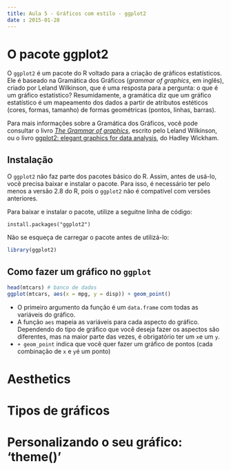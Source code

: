```yaml
---
title: Aula 5 - Gráficos com estilo - ggplot2
date : 2015-01-28
---
```


# O pacote ggplot2

O `ggplot2` é um pacote do R voltado para a criação de gráficos estatísticos. Ele é baseado na Gramática dos Gráficos (*grammar of graphics*, em inglês), criado por Leland Wilkinson, que é uma resposta para a pergunta: o que é um gráfico estatístico? Resumidamente, a gramática diz que um gráfico estatístico é um mapeamento dos dados a partir de atributos estéticos (cores, formas, tamanho) de formas geométricas (pontos, linhas, barras).

Para mais informações sobre a Gramática dos Gráficos, você pode consultar o livro [*The Grammar of graphics*](http://www.springer.com/statistics/computational+statistics/book/978-0-387-24544-7), escrito pelo Leland Wilkinson, ou o livro [ggplot2: elegant graphics for data analysis](http://ggplot2.org/book/), do Hadley Wickham.

## Instalação

O `ggplot2` não faz parte dos pacotes básico do R. Assim, antes de usá-lo, você precisa baixar e instalar o pacote. Para isso, é necessário ter pelo menos a versão 2.8 do R, pois o `ggplot2` não é compatível com versões anteriores.

Para baixar e instalar o pacote, utilize a seguitne linha de código:

```{}
install.packages("ggplot2")
```
Não se esqueça de carregar o pacote antes de utilizá-lo:

```r
library(ggplot2)
```

## Como fazer um gráfico no `ggplot`

```r
head(mtcars) # banco de dados
ggplot(mtcars, aes(x = mpg, y = disp)) + geom_point()
```

* O primeiro argumento da função é um `data.frame` com todas as variáveis do gráfico.
* A função `aes` mapeia as variáveis para cada aspecto do gráfico. Dependendo do tipo de gráfico que você deseja fazer os aspectos são diferentes, mas na maior parte das vezes, é obrigatório ter um `x`e um `y`.
* `+ geom_point` indica que você quer fazer um gráfico de pontos (cada combinação de `x` e `y`é um ponto)

# Aesthetics

# Tipos de gráficos

# Personalizando o seu gráfico: 'theme()' 
